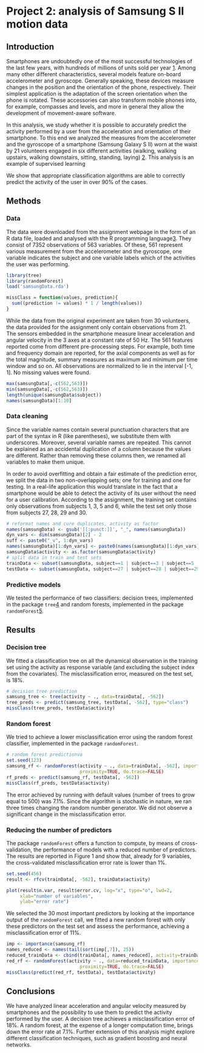 Project 2: analysis of Samsung S II motion data
========================================================

## Introduction
Smartphones are undoubtedly one of the most successful technologies of the last
few years, with hundreds of millions of units sold per year [1][]. Among many
other different characteristics, several models feature on-board accelerometer
and gyroscope. Generally speaking, these devices measure changes in the position
and the orientation of the phone, respectively. Their simplest application is
the adaptation of the screen orientation when the phone is rotated.
These accessories can also transform mobile phones into, for example,
compasses and levels, and more in general they allow the development of
movement-aware software. 

In this analysis, we study whether it is possible to accurately predict the
activity performed by a user from the acceleration and orientation of their
smartphone. To this end we analyzed the measures from the accelerometer and the
gyroscope of a smartphone (Samsung Galaxy S II) worn at the waist by 21
volunteers engaged in six different activities (walking, walking upstairs,
walking downstairs, sitting, standing, laying) [2][]. This analysis is an
example of supervised learning

We show that appropriate classification algorithms are able to correctly
predict the activity of the user in over 90% of the cases.

## Methods
### Data
The data were downloaded from the assignment webpage in the form of an R data
file, loaded and analysed with the R programming language[3][].
They consist of 7352 observations of 563 variables. Of these, 561 represent
various measurement from the accelerometer and the gyroscope, one variable
indicates the subject and one variable labels which of the activities the
user was performing.

```r
library(tree)
library(randomForest)
load('samsungData.rda')

missClass = function(values, prediction){
  sum((prediction != values) * 1 / length(values))
}
```
While the data from the original experiment are taken from 30 volunteers, the
data provided for the assignment only contain observations from 21. The sensors
embedded in the smartphone measure linear acceleration and angular velocity in
the 3 axes at a constant rate of 50 Hz. The 561 features reported come from
different pre-processing steps. For example, both time and frequency domain are
reported, for the axial components as well as for the total magnitude, summary
measures as maximum and minimum per time window and so on. All observations
are normalized to lie in the interval [-1, 1]. No missing values were found.

```r
max(samsungData[,-c(562,563)])
min(samsungData[,-c(562,563)])
length(unique(samsungData$subject))
names(samsungData)[1:10]
```

### Data cleaning
Since the variable names contain several punctuation characters that are part
of the syntax in R (like parentheses), we substitute them with underscores.
Moreover, several variable names are repeated. This cannot be explained as an
accidental duplication of a column because the values are different. Rather
than removing these columns then, we renamed all variables to make them unique.

In order to avoid overfitting and obtain a fair estimate of the prediction
error, we split the data in two non-overlapping sets; one for training and one
for testing. In a real-life application this would translate in the fact that
a smartphone would be able to detect the activity of its user without the need
for a user calibration. According to the assignment, the training set contains
only observations from subjects 1, 3, 5 and 6, while the test set only those
from subjects 27, 28, 29 and 30.

```r
# reformat names and cure duplicates, activity as factor
names(samsungData) <- gsub('[[:punct:]]', "_", names(samsungData))
dyn_vars <- dim(samsungData)[2] - 2
suff <- paste0("_v", 1:dyn_vars)
names(samsungData)[1:dyn_vars] <- paste0(names(samsungData)[1:dyn_vars], suff)
samsungData$activity <- as.factor(samsungData$activity)
# split data in train and test sets
trainData <- subset(samsungData, subject==1 | subject==3 | subject==5 | subject==6)
testData <- subset(samsungData, subject==27 | subject==28 | subject==29 | subject==30)
```

### Predictive models
We tested the performance of two classifiers: decision trees, implemented in
the package `tree`[4][] and random forests, implemented in the package
`randomForest`[5][].

## Results

### Decision tree
We fitted a classification tree on all the dynamical observation in the
training set using the activity as response variable (and excluding the
subject index from the covariates). The misclassification error, measured on
the test set, is 18%.
```r
# decision tree prediction
samsung_tree <- tree(activity ~ ., data=trainData[, -562])
tree_preds <- predict(samsung_tree, testData[, -562], type="class")
missClass(tree_preds, testData$activity)
```

### Random forest
We tried to achieve a lower misclassification error using the random forest
classifier, implemented in the package `randomForest`.
```r
# random forest predictionva
set.seed(123)
samsung_rf <- randomForest(activity ~ ., data=trainData[, -562], importance=TRUE,
                           proximity=TRUE, do.trace=FALSE)
rf_preds <- predict(samsung_rf, testData[, -562])
missClass(rf_preds, testData$activity)
```
The error achieved by running with default values (number of trees to grow equal
to 500) was 7.1%. Since the algorithm is stochastic in nature, we ran three
times changing the random number generator. We did not observe a significant
change in the misclassification error.

### Reducing the number of predictors
The package `randomForest` offers a function to compute, by means of
cross-validation, the performance of models with a reduced number of
predictors. The results are reported in Figure 1 and show that, already for 9
variables, the cross-validated misclassification error rate is lower than 1%.

```r
set.seed(456)
result <- rfcv(trainData[, -562], trainData$activity)
```

```r
plot(result$n.var, result$error.cv, log="x", type="o", lwd=2,
     xlab="number of variables",
     ylab="error rate")
```

We selected the 30 most important predictors by looking at the importance
output of the `randomForest` call, we fitted a new random forest with only
these predictors on the test set and assess the performance, achieving a
misclassification error of 11%.

```r
imp <- importance(samsung_rf)
names_reduced <- names(tail(sort(imp[,7]), 25))
reduced_trainData <- cbind(trainData[, names_reduced], activity=trainData$activity)
red_rf <- randomForest(activity ~ ., data=reduced_trainData, importance=TRUE,
                           proximity=TRUE, do.trace=FALSE)
missClass(predict(red_rf, testData), testData$activity)
```

## Conclusions
We have analyzed linear acceleration and angular velocity measured by smartphones
and the possibility to use them to predict the activity performed by the user.
A decision tree achieves a misclassification error of 18%. A random forest, at
the expense of a longer computation time, brings down the error rate at 7.1%.
Further extension of this analysis might explore different classification
techniques, such as gradient boosting and neural networks.

[1]: http://finance.yahoo.com/news/samsung-dominates-android-trounces-apple-234600155.html
[2]: http://archive.ics.uci.edu/ml/datasets/Human+Activity+Recognition+Using+Smartphones
[3]: http://www.R-project.org
[4]: http://cran.r-project.org/web/packages/tree/index.html
[5]: http://cran.r-project.org/web/packages/randomForest/index.html